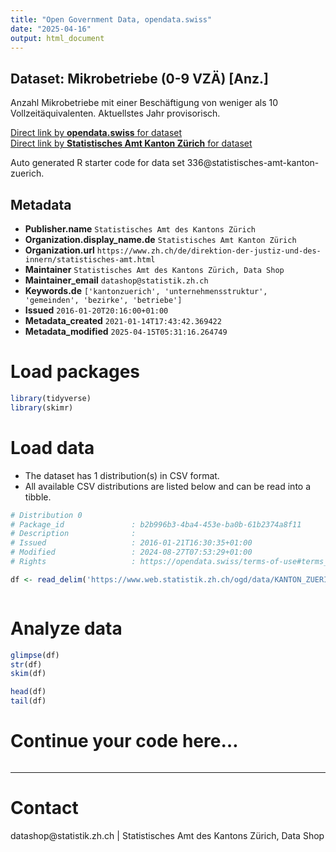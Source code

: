 ```yaml
---
title: "Open Government Data, opendata.swiss"
date: "2025-04-16"
output: html_document
---
```


## Dataset: Mikrobetriebe (0-9 VZÄ) [Anz.]

Anzahl Mikrobetriebe mit einer Beschäftigung von weniger als 10 Vollzeitäquivalenten. Aktuellstes Jahr provisorisch.

[Direct link by **opendata.swiss** for dataset](https://opendata.swiss/de/dataset/mikrobetriebe-0-9-vza-anz)<br>
[Direct link by **Statistisches Amt Kanton Zürich** for dataset](https://www.zh.ch/de/politik-staat/gemeinden/gemeindeportraet.html)

Auto generated R starter code for data set 336@statistisches-amt-kanton-zuerich.

## Metadata

- **Publisher.name** `Statistisches Amt des Kantons Zürich`
- **Organization.display_name.de** `Statistisches Amt Kanton Zürich`
- **Organization.url** `https://www.zh.ch/de/direktion-der-justiz-und-des-innern/statistisches-amt.html`
- **Maintainer** `Statistisches Amt des Kantons Zürich, Data Shop`
- **Maintainer_email** `datashop@statistik.zh.ch`
- **Keywords.de** `['kantonzuerich', 'unternehmensstruktur', 'gemeinden', 'bezirke', 'betriebe']`
- **Issued** `2016-01-20T20:16:00+01:00`
- **Metadata_created** `2021-01-14T17:43:42.369422`
- **Metadata_modified** `2025-04-15T05:31:16.264749`


# Load packages

```r

library(tidyverse)
library(skimr)

```

# Load data

-   The dataset has 1 distribution(s) in CSV format.
-   All available CSV distributions are listed below and can be read into a tibble.

```r

# Distribution 0
# Package_id               : b2b996b3-4ba4-453e-ba0b-61b2374a8f11
# Description              : 
# Issued                   : 2016-01-21T16:30:35+01:00
# Modified                 : 2024-08-27T07:53:29+01:00
# Rights                   : https://opendata.swiss/terms-of-use#terms_by

df <- read_delim('https://www.web.statistik.zh.ch/ogd/data/KANTON_ZUERICH_584.csv')



```

# Analyze data

```r

glimpse(df)
str(df)
skim(df)

head(df)
tail(df)

```

# Continue your code here...

```r

```

------------------------------------------------------------------------

# Contact

datashop@statistik.zh.ch | Statistisches Amt des Kantons Zürich, Data Shop

